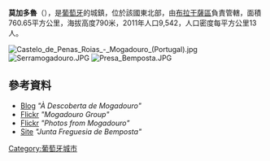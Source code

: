 {{Coord|41|20|25|N|6|42|58|W|display=title}}

'''莫加多魯'''（{{lang-pt|Mogadouro}}），是[[葡萄牙|葡萄牙]]的城鎮，位於該國東北部，由[[布拉干薩區|布拉干薩區]]負責管轄，面積760.65平方公里，海拔高度790米，2011年人口9,542，人口密度每平方公里13人。

[[Image:Castelo_de_Penas_Roias_-_Mogadouro_(Portugal).jpg|thumb]]
[[Image:Serramogadouro.JPG|right]]
[[Image:Presa_Bemposta.JPG|right]]

==參考資料==
* [http://descobrirmogadouro.blogspot.com/ Blog] {{Wayback|url=http://descobrirmogadouro.blogspot.com/ |date=20210128011225 }} ''"À Descoberta de Mogadouro"''
* [http://www.flickr.com/groups/mogadouro/ Flickr] {{Wayback|url=http://www.flickr.com/groups/mogadouro/ |date=20170111072231 }} ''"Mogadouro Group"''
* [http://www.flickr.com/photos/vitor107/sets/1419540/ Flickr] {{Wayback|url=http://www.flickr.com/photos/vitor107/sets/1419540/ |date=20121113172908 }} ''"Photos from Mogadouro"''
* [http://www.bemposta.com Site] {{Wayback|url=http://www.bemposta.com/ |date=20180324064547 }} ''"Junta Freguesia de Bemposta"''

{{Portugal-geo-stub}}
[[Category:葡萄牙城市|Category:葡萄牙城市]]